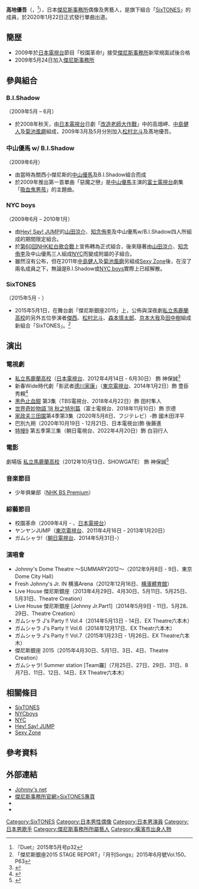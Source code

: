 {{noteTA
|G1=JP Show}}
{{藝人
| type       = 男藝人
| 姓名       = 高地優吾
| 外文名     = {{lang|ja|髙地 優吾}}
| 外文       = ja
| 羅馬拼音   = Kōchi Yūgo
| 出生日期   = {{birth date and age|1994|3|8}}
| 國籍       = {{JPN}}
| 出生地點   = {{JPN}}[[神奈川縣|神奈川縣]][[横滨市|橫濱市]]
| 音樂類型   = [[J-POP|J-POP]]
| 職業       = [[歌手|歌手]]、[[演員|演員]]、[[偶像|偶像]]
| 出道日期   = 2020年
| 活躍年代   = 2009年至今
| 唱片公司   = [[日本索尼音樂娛樂|日本索尼音樂娛樂]]
| 經紀公司   = [[傑尼斯事務所|傑尼斯事務所]]
| 相關團體   = [[SixTONES|SixTONES]]
| IMDb       = 4941909
}}
{{japanese|japanese=髙地 優吾|kana=こうち ゆうご|romaji=Kochi Yugo}}


'''高地優吾'''（{{jpn|j=髙地 優吾||hg=こうち ゆうご|rm=Kochi Yugo}}，{{bd|1994年|3月8日|||Kochi Yugo}}<ref name="Duet 2015-05 p32">『Duet』2015年5月号p32</ref>），日本[[傑尼斯事務所|傑尼斯事務所]]偶像及男藝人，是旗下組合「[[SixTONES|SixTONES]]」的成員，於2020年1月22日正式發行單曲出道。

== 簡歴 ==
*2009年於[[日本電視台|日本電視台]]節目「校園革命!」接受[[傑尼斯事務所|傑尼斯事務所]]新常規面試後合格
*2009年5月24日加入[[傑尼斯事務所|傑尼斯事務所]]

==參與組合==
===B.I.Shadow===
（2009年5月 – 6月）
*於2008年秋天，由[[日本電視台|日本電視台]]日劇「[[改造老師大作戰|改造老師大作戰]]」中的高畑岬、[[中島健人|中島健人]]及[[菊池風磨|菊池風磨]]組成，2009年3月及5月分別加入[[松村北斗|松村北斗]]及髙地優吾。

===中山優馬 w/ B.I.Shadow===
（2009年6月）
*由當時為關西小傑尼斯的[[中山優馬|中山優馬]]及B.I.Shadow組合而成
*於2009年推出第一首單曲「惡魔之戀」是[[中山優馬|中山優馬]]主演的[[富士電視台|富士電視台]]劇集「[[吸血鬼男孩|吸血鬼男孩]]」的主題曲。

===NYC boys===
（2009年6月 – 2010年1月）
*由[[Hey!_Say!_JUMP|Hey! Say! JUMP]]的[[山田涼介|山田涼介]]、[[知念侑李|知念侑李]]及中山優馬w/B.I.Shadow四人所組成的期間限定組合。
*於[[第60回NHK紅白歌合戰|第60回NHK紅白歌合戰]]上宣佈轉為正式組合，後來隨著由[[山田涼介|山田涼介]]、[[知念侑李|知念侑李]]及中山優馬三人組成[[NYC|NYC]]而變成附屬的子組合。
*雖然沒有公布，但在2011年[[中島健人|中島健人]]及[[菊池風磨|菊池風磨]]另組成[[Sexy_Zone|Sexy Zone]]後，在沒了兩名成員之下，無論是B.I.Shadow或[[NYC_boys|NYC boys]]實際上已經解散。

=== SixTONES ===
（2015年5月 - ）
* 2015年5月1日，在舞台劇「傑尼斯銀座2015」上，公佈與深夜劇[[私立馬鹿蘭高校|私立馬鹿蘭高校]]的另外五位參演者[[傑西|傑西]]、[[松村北斗|松村北斗]]、[[森本慎太郎|森本慎太郎]]、[[京本大我|京本大我]]及[[田中樹|田中樹]]組成新組合「SixTONES」。<ref>「傑尼斯銀座2015 STAGE REPORT」『月刊Songs』2015年6月號Vol.150、P63</ref>

==演出 ==
=== 電視劇 ===
*[[私立馬鹿蘭高校|私立馬鹿蘭高校]]（[[日本電視台|日本電視台]]、2012年4月14日 - 6月30日） 飾 神保誠<ref>{{Cite web |author= |date= |url=http://www.ntv.co.jp/bakaleya/chart/index.html |title=私立馬鹿蘭高校  「私立馬鹿蘭高校」關係圖 |publisher=[[日本電視台|日本電視台]] |accessdate= |archive-date=2020-01-30 |archive-url=https://web.archive.org/web/20200130205057/http://www.ntv.co.jp/bakaleya/chart/index.html |dead-url=yes }}</ref>
*新春Wide時代劇「影武者[[德川家康|德川家康]]」（[[東京電視台|東京電視台]]、2014年1月2日）飾 豊臣秀頼<ref>{{Cite web |author= |date= |url=http://www.tv-tokyo.co.jp/kagemusha_ieyasu/cast/ |title=影武者德川家康  影武者德川家康關係圖 |publisher=[[東京電視台|東京電視台]] |accessdate= |archive-date=2021-01-17 |archive-url=https://web.archive.org/web/20210117194351/https://www.tv-tokyo.co.jp/kagemusha_ieyasu/cast/ |dead-url=no }}</ref>
*[[黑色止血鉗|黑色止血鉗]] 第3集（TBS電視台、2018年4月22日）飾 田村隼人
*[[世にも奇妙な物語|世界奇妙物語`18 秋之特別篇]]（富士電視台、2018年11月10日）飾 宗德
*[[家政夫三田園|家政夫三田園]]第4季第3集（2020年5月8日、フジテレビ）-飾 國木田洋平
*巴別九朔（2020年10月19日 - 12月21日、日本電視台)飾 後藤進
*[[特搜9|特搜9]] 第五季第三集（朝日電視台、2022年4月20日）飾 白羽行人

=== 電影 ===
劇場版 [[私立馬鹿蘭高校|私立馬鹿蘭高校]]（2012年10月13日、SHOWGATE） 飾 神保誠<ref>{{Cite web |author= |date= |url=http://www.vap.co.jp/bakaleya-movie/ |title=私立馬鹿蘭高校  私立馬鹿蘭高校介紹 |publisher=VAP |accessdate= |archive-date=2020-02-10 |archive-url=https://web.archive.org/web/20200210040750/http://www.vap.co.jp/bakaleya-movie/ |dead-url=yes }}</ref>

=== 音楽節目 ===
* 少年俱樂部（[[NHK_BS_Premium|NHK BS Premium]]）

=== 綜藝節目 ===
* 校園革命（2009年4月 - 、[[日本電視台|日本電視台]]）
* ヤンヤンJUMP（[[東京電視台|東京電視台]]、2011年4月16日 - 2013年1月20日）
* ガムシャラ!（[[朝日電視台|朝日電視台]]、2014年5月31日-）

=== 演唱會 ===
* Johnny's Dome Theatre ～SUMMARY2012～（2012年9月8日 - 9日、東京Dome City Hall）
* Fresh Johnny's Jr. IN 横濱Arena（2012年12月16日、[[横濱體育館|横濱體育館]]）
* Live House 傑尼斯銀座（2013年4月29日、4月30日、5月11日、5月25日、5月31日、Theatre Creation）
* Live House 傑尼斯銀座 [Johnny Jr.Part1]（2014年5月9日 - 11日、5月28、29日、Theatre Creation）
* ガムシャラ J's Party !! Vol.4（2014年5月13日 - 14日、EX Theatre六本木）
* ガムシャラ J's Party !! Vol.6（2014年12月17日、EX Theatr六本木）
* ガムシャラ J's Party ‼︎ Vol.7（2015年1月23日 - 1月26日、EX Theatre六本木）
* 傑尼斯銀座 2015（2015年4月30日、5月1日、3日、4日、Theatre Creation）
* ガムシャラ! Summer station [Team羅]（7月25日、27日、29日、31日、8月7日、11日、12日、14日、EX Theatre六本木）

==相關條目==
*[[SixTONES|SixTONES]]
*[[NYCboys|NYCboys]]
*[[NYC|NYC]]
*[[Hey!_Say!_JUMP|Hey! Say! JUMP]]
*[[Sexy_Zone|Sexy Zone]]

==參考資料==
{{Reflist}}

==外部連結==
* [http://www.johnnys-net.jp/  Johnny's net] {{Wayback|url=http://www.johnnys-net.jp/ |date=20150924090117 }}{{ja}}
* [http://www.johnnys-net.jp/page?id=artistTop&artist=42&lang=zh_tw 傑尼斯事務所官網>SixTONES專頁] {{Wayback|url=http://www.johnnys-net.jp/page?id=artistTop&artist=42&lang=zh_tw |date=20210803230651 }}
* {{Official website|https://www.sixtones.jp|SixTONES Official website}}{{ja}}
* {{imdb name|id=4941909}}


{{SixTONES}}
{{傑尼斯事務所}}
{{Authority control}}
{{DEFAULTSORT:Kochi Yugo}}
[[Category:SixTONES|Category:SixTONES]]
[[Category:日本男性偶像|Category:日本男性偶像]]
[[Category:日本男演員|Category:日本男演員]]
[[Category:日本男歌手|Category:日本男歌手]]
[[Category:傑尼斯事務所所屬藝人|Category:傑尼斯事務所所屬藝人]]
[[Category:橫濱市出身人物|Category:橫濱市出身人物]]